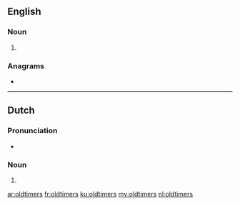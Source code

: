 {{also|Oldtimers}}
==English==

===Noun===
{{head|en|noun plural form}}

# {{plural of|oldtimer|lang=en}}

===Anagrams===
* {{l|en|timelords}}

----

==Dutch==

===Pronunciation===
* {{audio|Nl-oldtimers.ogg|Audio|lang=nl}}

===Noun===
{{head|nl|noun plural form}}

# {{nl-noun form of|pl|oldtimer}}

[[ar:oldtimers]]
[[fr:oldtimers]]
[[ku:oldtimers]]
[[my:oldtimers]]
[[nl:oldtimers]]